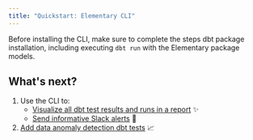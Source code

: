 ```yaml
---
title: "Quickstart: Elementary CLI"
---
```




Before installing the CLI, make sure to complete the steps dbt package installation, including executing `dbt run` with the Elementary package models.

<Accordion title="dbt package installation">

<InstallDbtPackage />

</Accordion>


<AddConnectionProfile />


<InstallCLI />


## What's next?
1. Use the CLI to:
    - [Visualize all dbt test results and runs in a report](./quickstart/generate-report-ui) ✨
    - [Send informative Slack alerts](../quickstart/send-slack-alerts) 📣
2. [Add data anomaly detection dbt tests](../guides/add-elementary-tests) 📈
